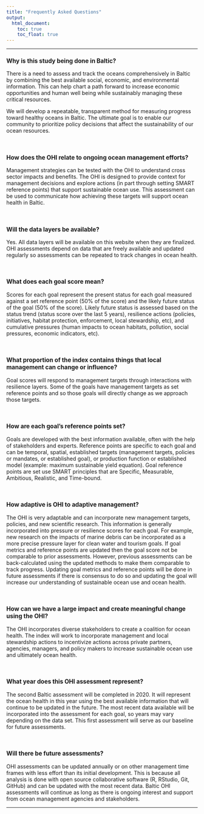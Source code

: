 ```yaml
---
title: "Frequently Asked Questions"
output:
  html_document:
    toc: true
    toc_float: true
---
```


---

<h3 style="font-weight:bold;font-size: 110%;"> 
Why is this study being done in Baltic? 
</h3>

There is a need to assess and track the oceans comprehensively in Baltic by combining the best available social, economic, and environmental information. This can help chart a path forward to increase economic opportunities and human well being while sustainably managing these critical resources.

We will develop a repeatable, transparent method for measuring progress toward healthy oceans in Baltic. The ultimate goal is to enable our community to prioritize policy decisions that affect the sustainability of our ocean resources.

<br>

<h3 style="font-weight:bold;font-size: 110%;"> 
How does the OHI relate to ongoing ocean management efforts?
</h3>

Management strategies can be tested with the OHI to understand cross sector impacts and benefits. The OHI is designed to provide context for management decisions and explore actions (in part through setting SMART reference points) that support sustainable ocean use. This assessment can be used to communicate how achieving these targets will support ocean health in Baltic. 

<br>

<h3 style="font-weight:bold;font-size: 110%;"> 
Will the data layers be available? 
</h3>

Yes. All data layers will be available on this website when they are finalized. <!--- www/ohi-science.org/bhi/layers. ---> OHI assessments depend on data that are freely available and updated regularly so assessments can be repeated to track changes in ocean health.  

<br>

<h3 style="font-weight:bold;font-size: 110%;"> 
What does each goal score mean? 
</h3>

Scores for each goal represent the present status for each goal measured against a set reference point (50% of the score) and the likely future status of the goal (50% of the score). Likely future status is assessed based on the status trend (status score over the last 5 years), resilience actions (policies, initiatives, habitat protection, enforcement, local stewardship, etc), and cumulative pressures (human impacts to ocean habitats, pollution, social pressures, economic indicators, etc).

<br>

<h3 style="font-weight:bold;font-size: 110%;"> 
What proportion of the index contains things that local management can change or influence? 
</h3>

Goal scores will respond to management targets through interactions with resilience layers. Some of the goals have management targets as set reference points and so those goals will directly change as we approach those targets. 

<br>

<h3 style="font-weight:bold;font-size: 110%;"> 
How are each goal’s reference points set? 
</h3>

Goals are developed with the best information available, often with the help of stakeholders and experts. Reference points are specific to each goal and can be temporal, spatial, established targets (management targets, policies or mandates, or established goal), or production function or established model (example: maximum sustainable yield equation). Goal reference points are set use SMART principles that are Specific, Measurable, Ambitious, Realistic, and Time-bound.

<br>

<h3 style="font-weight:bold;font-size: 110%;"> 
How adaptive is OHI to adaptive management? 
</h3>

The OHI is very adaptable and can incorporate new management targets, policies, and new scientific research. This information is generally incorporated into pressure or resilience scores for each goal. For example, new research on the impacts of marine debris can be incorporated as a more precise pressure layer for clean water and tourism goals. If goal metrics and reference points are updated then the goal score not be comparable to prior assessments. However, previous assessments can be back-calculated using the updated methods to make them comparable to track progress. Updating goal metrics and reference points will be done in future assessments if there is consensus to do so and updating the goal will increase our understanding of sustainable ocean use and ocean health.

<br>

<h3 style="font-weight:bold;font-size: 110%;"> 
How can we have a large impact and create meaningful change using the OHI? 
</h3>

The OHI incorporates diverse stakeholders to create a coalition for ocean health. The index will work to incorporate management and local stewardship actions to incentivize actions across private partners, agencies, managers, and policy makers to increase sustainable ocean use and ultimately ocean health. 

<br>

<h3 style="font-weight:bold;font-size: 110%;"> 
What year does this OHI assessment represent? 
</h3>

The second Baltic assessment will be completed in 2020. It will represent the ocean health in this year using the best available information that will continue to be updated in the future. The most recent data available will be incorporated into the assessment for each goal, so years may vary depending on the data set. This first assessment will serve as our baseline for future assessments. 

<br>

<h3 style="font-weight:bold;font-size: 110%;"> 
Will there be future assessments? 
</h3>

OHI assessments can be updated annually or on other management time frames with less effort than its initial development. This is because all analysis is done with open source collaborative software (R, RStudio, Git, GitHub) and can be updated with the most recent data. Baltic OHI assessments will continue as long as there is ongoing interest and support from ocean management agencies and stakeholders. 

---
